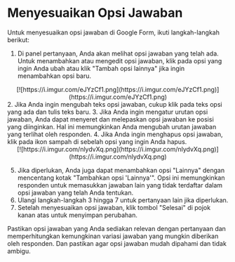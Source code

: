 # Menyesuaikan Opsi Jawaban

Untuk menyesuaikan opsi jawaban di Google Form, ikuti langkah-langkah berikut:
1. Di panel pertanyaan, Anda akan melihat opsi jawaban yang telah ada. Untuk menambahkan atau mengedit opsi jawaban, klik pada opsi yang ingin Anda ubah atau klik "Tambah opsi lainnya" jika ingin menambahkan opsi baru.
<div align = "center">
[![https://i.imgur.com/eJYzCf1.png](https://i.imgur.com/eJYzCf1.png)](https://i.imgur.com/eJYzCf1.png)
</div>
2. Jika Anda ingin mengubah teks opsi jawaban, cukup klik pada teks opsi yang ada dan tulis teks baru.
3. Jika Anda ingin mengatur urutan opsi jawaban, Anda dapat menyeret dan melepaskan opsi jawaban ke posisi yang diinginkan. Hal ini memungkinkan Anda mengubah urutan jawaban yang terlihat oleh responden.
4. Jika Anda ingin menghapus opsi jawaban, klik pada ikon sampah di sebelah opsi yang ingin Anda hapus.
<div align  = "center">
[![https://i.imgur.com/nlydvXq.png](https://i.imgur.com/nlydvXq.png)](https://i.imgur.com/nlydvXq.png)
</div>

5. Jika diperlukan, Anda juga dapat menambahkan opsi "Lainnya" dengan mencentang kotak "Tambahkan opsi 'Lainnya'". Opsi ini memungkinkan responden untuk memasukkan jawaban lain yang tidak terdaftar dalam opsi jawaban yang telah Anda tentukan.
6. Ulangi langkah-langkah 3 hingga 7 untuk pertanyaan lain jika diperlukan.
7. Setelah menyesuaikan opsi jawaban, klik tombol "Selesai" di pojok kanan atas untuk menyimpan perubahan.

Pastikan opsi jawaban yang Anda sediakan relevan dengan pertanyaan dan memperhitungkan kemungkinan variasi jawaban yang mungkin diberikan oleh responden. Dan pastikan agar opsi jawaban mudah dipahami dan tidak ambigu.
